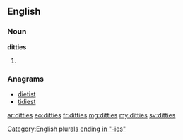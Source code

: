 ==English==

===Noun===
'''ditties'''

# {{plural of|ditty}}

===Anagrams===
* [[dietist#English|dietist]]
* [[tidiest#English|tidiest]]

[[Category:English plurals ending in "-ies"]]

[[ar:ditties]]
[[eo:ditties]]
[[fr:ditties]]
[[mg:ditties]]
[[my:ditties]]
[[sv:ditties]]